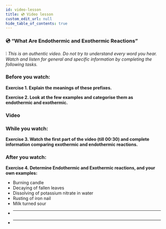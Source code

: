 ```yaml
---
id: video-lesson
title: 💿 Video lesson
custom_edit_url: null
hide_table_of_contents: true
---
```



### 💿 “What Are Endothermic and Exothermic Reactions”

❕ _This is an authentic video. Do not try to understand every word you hear. Watch and listen for general and specific information by completing the following tasks._

### Before you watch:

**Exercise 1. Explain the meanings of these prefixes.**

<Frame
  src='https://learningapps.org/watch?v=pn35pz5kk20'
  style={{
    width: '80%',
    height: '22vh',
    border: 'none',
  }}
/>

**Exercise 2. Look at the few examples and categorise them as endothermic and exothermic.**

<Frame
  src='https://learningapps.org/watch?v=pa2ssc6ua20'
  style={{
    width: '80%',
    height: '32vh',
    border: 'none',
  }}
/>

### Video

<ReactPlayer
  url='https://www.youtube.com/watch?v=P6DMEgE8CK8&list=PLW0gavSzhMlReKGMVfUt6YuNQsO0bqSMV&index=49&t=0s'
  width='80%'
  height='492px'
  controls={true}
/>

### While you watch:

**Exercise 3. Watch the first part of the video (till 00:30) and complete information comparing exothermic and endothermic reactions.**

<Frame
  src='https://learningapps.org/watch?v=pfiyf3oyc20'
  style={{
    width: '80%',
    height: '62vh',
    border: 'none',
  }}
/>

### After you watch:

**Exercise 4. Determine Endothermic and Exothermic reactions, and your own examples:**

- Burning candle
- Decaying of fallen leaves
- Dissolving of potassium nitrate in water
- Rusting of iron nail
- Milk turned sour
- ***
- ***
